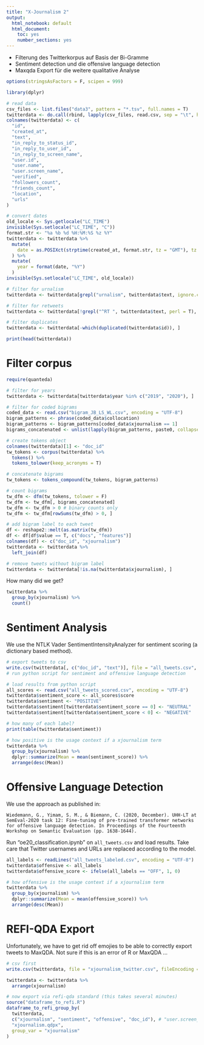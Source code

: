```yaml
---
title: "X-Journalism 2"
output:
  html_notebook: default
  html_document: 
    toc: yes
    number_sections: yes
---
```


* Filterung des Twitterkorpus auf Basis der Bi-Gramme
* Sentiment detection und die offensive language detection
* Maxqda Export für die weitere qualitative Analyse

```r
options(stringsAsFactors = F, scipen = 999)

library(dplyr)

# read data 
csv_files <- list.files("data3", pattern = "*.tsv", full.names = T)
twitterdata <- do.call(rbind, lapply(csv_files, read.csv, sep = "\t", header = F, encoding = "UTF-8"))
colnames(twitterdata) <- c(
  "id", 
  "created_at", 
  "text", 
  "in_reply_to_status_id", 
  "in_reply_to_user_id", 
  "in_reply_to_screen_name",
  "user.id",
  "user.name",
  "user.screen_name",
  "verified",
  "followers_count",
  "friends_count",
  "location",
  "urls"
)

# convert dates
old_locale <- Sys.getlocale("LC_TIME")
invisible(Sys.setlocale("LC_TIME", "C"))
format.str <- "%a %b %d %H:%M:%S %z %Y"
twitterdata <- twitterdata %>% 
  mutate(
    date = as.POSIXct(strptime(created_at, format.str, tz = "GMT"), tz = "GMT")
  ) %>%
  mutate(
    year = format(date, "%Y")
  )
invisible(Sys.setlocale("LC_TIME", old_locale))

# filter for urnalism
twitterdata <- twitterdata[grepl("urnalism", twitterdata$text, ignore.case = T), ]

# filter for retweets 
twitterdata <- twitterdata[!grepl("^RT ", twitterdata$text, perl = T), ]

# filter duplicates
twitterdata <- twitterdata[-which(duplicated(twitterdata$id)), ]

print(head(twitterdata))
```

# Filter corpus

```r
require(quanteda)

# filter for years
twitterdata <- twitterdata[twitterdata$year %in% c("2019", "2020"), ]

# filter for coded bigrams
coded_data <- read.csv("bigram_JB_LS_WL.csv", encoding = "UTF-8")
bigram_patterns <- phrase(coded_data$collocation)
bigram_patterns <- bigram_patterns[coded_data$xjournalism == 1]
bigrams_concatenated <- unlist(lapply(bigram_patterns, paste0, collapse = "_"))

# create tokens object
colnames(twitterdata)[1] <- "doc_id"
tw_tokens <- corpus(twitterdata) %>%
  tokens() %>%
  tokens_tolower(keep_acronyms = T)

# concatenate bigrams
tw_tokens <- tokens_compound(tw_tokens, bigram_patterns)

# count bigrams
tw_dfm <- dfm(tw_tokens, tolower = F)
tw_dfm <- tw_dfm[, bigrams_concatenated]
tw_dfm <- tw_dfm > 0 # binary counts only
tw_dfm <- tw_dfm[rowSums(tw_dfm) > 0, ]

# add bigram label to each tweet
df <- reshape2::melt(as.matrix(tw_dfm))
df <- df[df$value == T, c("docs", "features")]
colnames(df) <- c("doc_id", "xjournalism")
twitterdata <- twitterdata %>%
  left_join(df)

# remove tweets without bigram label
twitterdata <- twitterdata[!is.na(twitterdata$xjournalism), ]
```

How many did we get?

```r
twitterdata %>%
  group_by(xjournalism) %>%
  count()
```


# Sentiment Analysis 

We use the NTLK Vader SentimentIntensityAnalyzer for sentiment scoring (a dictionary based method).

```r
# export tweets to csv
write.csv(twitterdata[, c("doc_id", "text")], file = "all_tweets.csv", fileEncoding = "UTF-8")
# run python script for sentiment and offensive language detection

# load results from python script
all_scores <- read.csv("all_tweets_scored.csv", encoding = "UTF-8")
twitterdata$sentiment_score <- all_scores$score
twitterdata$sentiment <- "POSITIVE"
twitterdata$sentiment[twitterdata$sentiment_score == 0] <- "NEUTRAL"
twitterdata$sentiment[twitterdata$sentiment_score < 0] <- "NEGATIVE"

# how many of each label?
print(table(twitterdata$sentiment))

# how positive is the usage context if a xjournalism term
twitterdata %>%
  group_by(xjournalism) %>%
  dplyr::summarize(Mean = mean(sentiment_score)) %>%
  arrange(desc(Mean))
```

# Offensive Language Detection

We use the approach as published in:

```
Wiedemann, G., Yimam, S. M., & Biemann, C. (2020, December). UHH-LT at SemEval-2020 task 12: Fine-tuning of pre-trained transformer networks for offensive language detection. In Proceedings of the Fourteenth Workshop on Semantic Evaluation (pp. 1638-1644).
```

Run "oe20_classification.ipynb" on `all_tweets.csv` and load results. Take care that Twitter usernames and URLs are replaced according to the model.

```r
all_labels <- readLines("all_tweets_labeled.csv", encoding = "UTF-8")
twitterdata$offensive <- all_labels
twitterdata$offensive_score <- ifelse(all_labels == "OFF", 1, 0)

# how offensive is the usage context if a xjournalism term
twitterdata %>%
  group_by(xjournalism) %>%
  dplyr::summarize(Mean = mean(offensive_score)) %>%
  arrange(desc(Mean))
```


# REFI-QDA Export 

Unfortunately, we have to get rid off emojies to be able to correctly export tweets to MaxQDA. Not sure if this is an error of R or MaxQDA ...

```r
# csv first
write.csv(twitterdata, file = "xjournalism_twitter.csv", fileEncoding = "UTF-8")

twitterdata <- twitterdata %>%
  arrange(xjournalism)

# now export via refi-qda standard (this takes several minutes)
source("dataframe_to_refi.R")
dataframe_to_refi_group_by(
  twitterdata, 
  c("xjournalism", "sentiment", "offensive", "doc_id"), # "user.screen_name", "verified" 
  "xjournalism.qdpx",
  group_var = "xjournalism"
)
```

